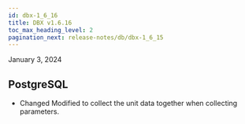 ```yaml
---
id: dbx-1_6_16
title: DBX v1.6.16
toc_max_heading_level: 2
pagination_next: release-notes/db/dbx-1_6_15
---
```


January 3, 2024

## PostgreSQL

- <Status>Changed</Status> Modified to collect the unit data together when collecting parameters.
